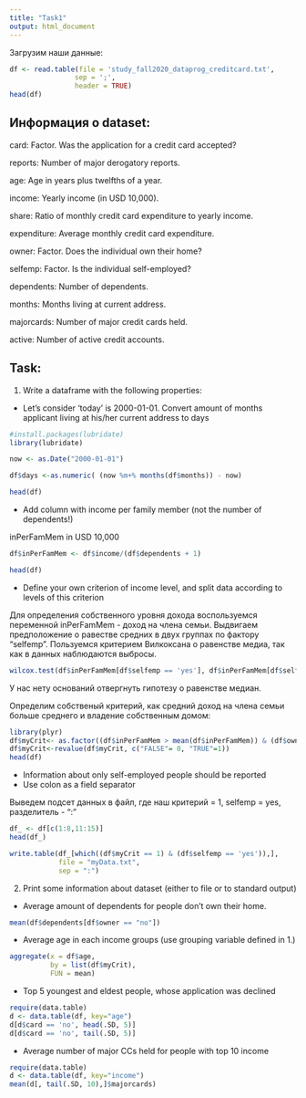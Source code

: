 ```yaml
---
title: "Task1"
output: html_document
---
```

  
Загрузим наши данные:

```r
df <- read.table(file = 'study_fall2020_dataprog_creditcard.txt',
                sep = ';',
                header = TRUE)
head(df)
```


## Информация о dataset:

card: Factor. Was the application for a credit card accepted?


reports: Number of major derogatory reports.


age: Age in years plus twelfths of a year.


income: Yearly income (in USD 10,000).


share: Ratio of monthly credit card expenditure to yearly income.


expenditure: Average monthly credit card expenditure.


owner: Factor. Does the individual own their home?


selfemp: Factor. Is the individual self-employed?


dependents: Number of dependents.


months: Months living at current address.


majorcards: Number of major credit cards held.


active: Number of active credit accounts.


## Task:


1. Write a dataframe with the following properties:


- Let's consider 'today' is 2000-01-01. Convert amount of months applicant living at his/her current address to days


```r
#install.packages(lubridate)
library(lubridate)

now <- as.Date("2000-01-01")

df$days <-as.numeric( (now %m+% months(df$months)) - now)

head(df)
```

- Add column with income per family member (not the number of dependents!)


inPerFamMem in USD 10,000

```r
df$inPerFamMem <- df$income/(df$dependents + 1)

head(df)
```

- Define your own criterion of income level, and split data according to levels of this criterion


Для определения собственного уровня дохода воспользуемся переменной inPerFamMem - доход на члена семьи. Выдвигаем предположение о равестве средних в двух группах по фактору "selfemp". Пользуемся критерием Вилкоксана о равенстве медиа, так как в данных наблюдаются выбросы.

```r
wilcox.test(df$inPerFamMem[df$selfemp == 'yes'], df$inPerFamMem[df$selfemp == 'no'])

```

У нас нету оснований отвергнуть гипотезу о равенстве медиан.


Определим собственый критерий, как средний доход на члена семьи больше среднего и владение собственным домом:
```r
library(plyr)
df$myCrit<- as.factor((df$inPerFamMem > mean(df$inPerFamMem)) & (df$owner == 'yes'))
df$myCrit<-revalue(df$myCrit, c("FALSE"= 0, "TRUE"=1))
head(df)

```

- Information about only self-employed people should be reported
- Use colon as a field separator


Выведем подсет данных в файл, где наш критерий = 1, selfemp = yes, разделитель - ":"
```r
df_ <- df[c(1:8,11:15)]
head(df_)

write.table(df_[which((df$myCrit == 1) & (df$selfemp == 'yes')),],
            file = "myData.txt",
            sep = ":")
```


2. Print some information about dataset (either to file or to standard output)


- Average amount of dependents for people don't own their home.


```r
mean(df$dependents[df$owner == "no"])
```


- Average age in each income groups (use grouping variable defined in 1.)
```r
aggregate(x = df$age,                
          by = list(df$myCrit),              
          FUN = mean)
```


- Top 5 youngest and eldest people, whose application was declined


```r
require(data.table)
d <- data.table(df, key="age")
d[d$card == 'no', head(.SD, 5)]
d[d$card == 'no', tail(.SD, 5)]
```


- Average number of major CCs held for people with top 10 income

```r
require(data.table)
d <- data.table(df, key="income")
mean(d[, tail(.SD, 10),]$majorcards)
```
